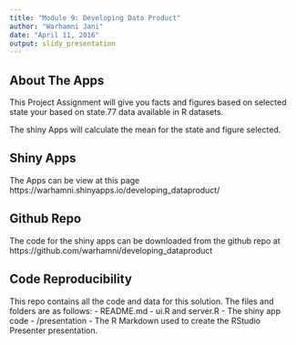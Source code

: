 ---
title: "Module 9: Developing Data Product"
author: "Warhamni Jani"
date: "April 11, 2016"
output: slidy_presentation
---

## About The Apps

This Project Assignment will give you facts and figures based on selected state your based on state.77 data available in R datasets.

The shiny Apps will calculate the mean for the state and figure selected.


## Shiny Apps

The Apps can be view at this page 
https://warhamni.shinyapps.io/developing_dataproduct/


## Github Repo

The code for the shiny apps can be downloaded from the github repo at https://github.com/warhamni/developing_dataproduct


## Code Reproducibility

This repo contains all the code and data for this solution. The files and folders are as follows:
-	README.md
-	ui.R and server.R - The shiny app code
-	/presentation - The R Markdown used to create the RStudio Presenter presentation.
